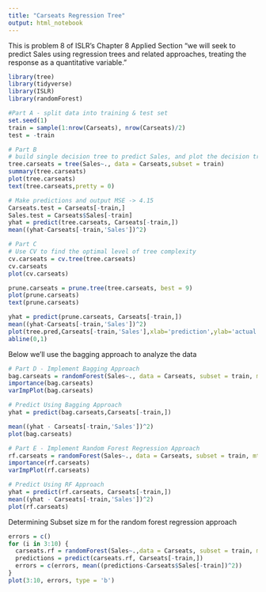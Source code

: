 ```yaml
---
title: "Carseats Regression Tree"
output: html_notebook
---
```


This is problem 8 of ISLR's Chapter 8 Applied Section
"we will seek to predict Sales using regression trees and related approaches, treating the response as a quantitative variable."


```r
library(tree)
library(tidyverse)
library(ISLR)
library(randomForest)

#Part A - split data into training & test set
set.seed(1)
train = sample(1:nrow(Carseats), nrow(Carseats)/2)
test = -train

# Part B
# build single decision tree to predict Sales, and plot the decision tree
tree.carseats = tree(Sales~., data = Carseats,subset = train)
summary(tree.carseats)
plot(tree.carseats)
text(tree.carseats,pretty = 0)

# Make predictions and output MSE -> 4.15
Carseats.test = Carseats[-train,]
Sales.test = Carseats$Sales[-train]
yhat = predict(tree.carseats, Carseats[-train,])
mean((yhat-Carseats[-train,'Sales'])^2)

# Part C
# Use CV to find the optimal level of tree complexity
cv.carseats = cv.tree(tree.carseats)
cv.carseats
plot(cv.carseats)

prune.carseats = prune.tree(tree.carseats, best = 9)
plot(prune.carseats)
text(prune.carseats)

yhat = predict(prune.carseats, Carseats[-train,])
mean((yhat-Carseats[-train,'Sales'])^2)
plot(tree.pred,Carseats[-train,'Sales'],xlab='prediction',ylab='actual')
abline(0,1)
```

Below we'll use the bagging approach to analyze the data
```r
# Part D - Implement Bagging Approach
bag.carseats = randomForest(Sales~., data = Carseats, subset = train, mtry = ncol(Carseats)-1, importance = TRUE, ntree = 100)
importance(bag.carseats)
varImpPlot(bag.carseats)

# Predict Using Bagging Approach
yhat = predict(bag.carseats,Carseats[-train,])

mean((yhat - Carseats[-train,'Sales'])^2)
plot(bag.carseats)

# Part E - Implement Random Forest Regression Approach
rf.carseats = randomForest(Sales~., data = Carseats, subset = train, mtry = 9, importance = TRUE, ntree = 100)
importance(rf.carseats)
varImpPlot(rf.carseats)

# Predict Using RF Approach
yhat = predict(rf.carseats, Carseats[-train,])
mean((yhat - Carseats[-train,'Sales'])^2)
plot(rf.carseats)

```


Determining Subset size m for the random forest regression approach
```r
errors = c()
for (i in 3:10) {
  carseats.rf = randomForest(Sales~.,data = Carseats, subset = train, mtry = i, importance = TRUE, ntree = 100)
  predictions = predict(carseats.rf, Carseats[-train,])
  errors = c(errors, mean((predictions-Carseats$Sales[-train])^2))
}
plot(3:10, errors, type = 'b')
```

